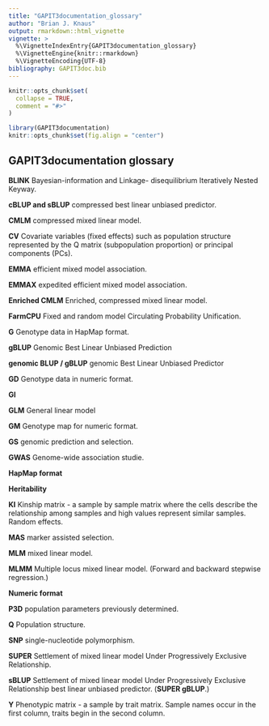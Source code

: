 ```yaml
---
title: "GAPIT3documentation_glossary"
author: "Brian J. Knaus"
output: rmarkdown::html_vignette
vignette: >
  %\VignetteIndexEntry{GAPIT3documentation_glossary}
  %\VignetteEngine{knitr::rmarkdown}
  %\VignetteEncoding{UTF-8}
bibliography: GAPIT3doc.bib
---
```


```r
knitr::opts_chunk$set(
  collapse = TRUE,
  comment = "#>"
)
```


```r
library(GAPIT3documentation)
knitr::opts_chunk$set(fig.align = "center")
```


## GAPIT3documentation glossary

**BLINK** Bayesian-information and Linkage- disequilibrium Iteratively Nested Keyway.

**cBLUP and sBLUP** compressed best linear unbiased predictor.

**CMLM** compressed mixed linear model.

**CV** Covariate variables (fixed effects) such as population structure represented by the Q matrix (subpopulation proportion) or principal components (PCs).

**EMMA** efficient mixed model association.

**EMMAX** expedited efficient mixed model association.

**Enriched CMLM** Enriched, compressed mixed linear model.

**FarmCPU** Fixed and random model Circulating Probability Unification.

**G** Genotype data in HapMap format.

**gBLUP** Genomic Best Linear Unbiased Prediction

**genomic BLUP / gBLUP** genomic Best Linear Unbiased Predictor

**GD** Genotype data in numeric format.

**GI** 

**GLM** General linear model

**GM** Genotype map for numeric format.

**GS** genomic prediction and selection.

**GWAS** Genome-wide association studie.

**HapMap format** 

**Heritability**

**KI** Kinship matrix - a sample by sample matrix where the cells describe the relationship among samples and high values represent similar samples.
Random effects.

**MAS** marker assisted selection.

**MLM** mixed linear model.

**MLMM** Multiple locus mixed linear model. (Forward and backward stepwise regression.)

**Numeric format** 

**P3D** population parameters previously determined.

**Q** Population structure.



**SNP** single-nucleotide polymorphism.

**SUPER** Settlement of mixed linear model Under Progressively Exclusive Relationship.

**sBLUP** Settlement of mixed linear model Under Progressively Exclusive Relationship best linear unbiased predictor. (**SUPER gBLUP**.)

**Y** Phenotypic matrix - a sample by trait matrix.
Sample names occur in the first column, traits begin in the second column.













